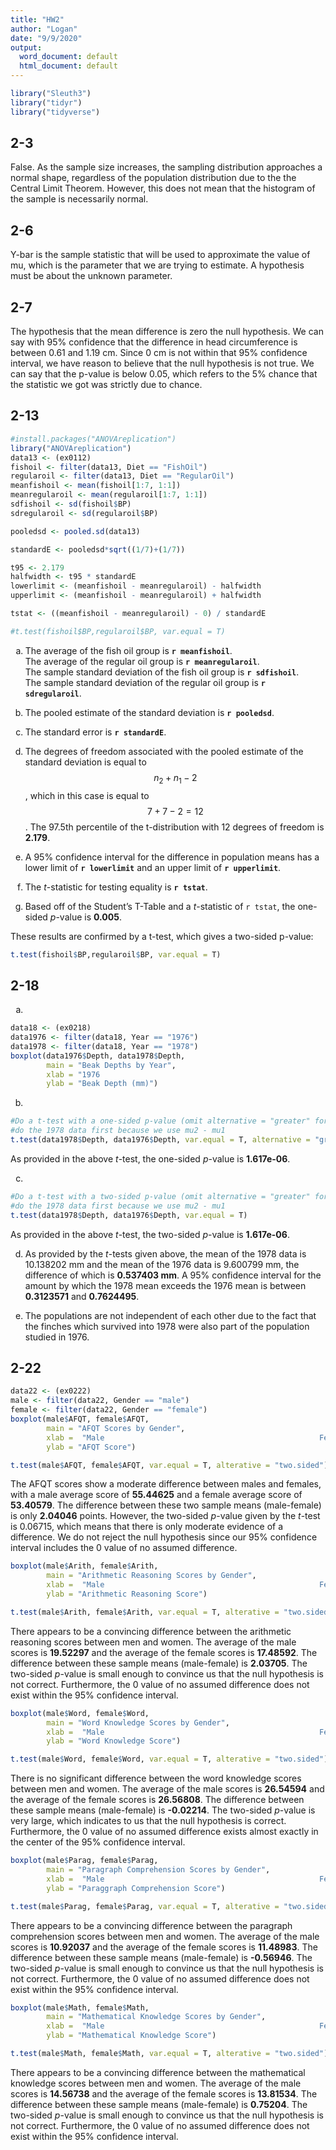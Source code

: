 ```yaml
---
title: "HW2"
author: "Logan"
date: "9/9/2020"
output:
  word_document: default
  html_document: default
---
```


```r
library("Sleuth3")
library("tidyr")
library("tidyverse")
```

## 2-3

False. As the sample size increases, the sampling distribution approaches a normal shape, regardless of the population distribution due to the the Central Limit Theorem. However, this does not mean that the histogram of the sample is necessarily normal.

## 2-6

Y-bar is the sample statistic that will be used to approximate the value of mu, which is the parameter that we are trying to estimate. A hypothesis must be about the unknown parameter.

## 2-7

The hypothesis that the mean difference is zero the null hypothesis. We can say with 95% confidence that the difference in head circumference is between 0.61 and 1.19 cm. Since 0 cm is not within that 95% confidence interval, we have reason to believe that the null hypothesis is not true. We can say that the p-value is below 0.05, which refers to the 5% chance that the statistic we got was strictly due to chance.

## 2-13

``` r
#install.packages("ANOVAreplication")
library("ANOVAreplication")
data13 <- (ex0112)
fishoil <- filter(data13, Diet == "FishOil")
regularoil <- filter(data13, Diet == "RegularOil")
meanfishoil <- mean(fishoil[1:7, 1:1])
meanregularoil <- mean(regularoil[1:7, 1:1])
sdfishoil <- sd(fishoil$BP)
sdregularoil <- sd(regularoil$BP)

pooledsd <- pooled.sd(data13)

standardE <- pooledsd*sqrt((1/7)+(1/7))

t95 <- 2.179
halfwidth <- t95 * standardE
lowerlimit <- (meanfishoil - meanregularoil) - halfwidth
upperlimit <- (meanfishoil - meanregularoil) + halfwidth

tstat <- ((meanfishoil - meanregularoil) - 0) / standardE

#t.test(fishoil$BP,regularoil$BP, var.equal = T)

```
a.
The average of the fish oil group is __`r meanfishoil`__.  
The average of the regular oil group is __`r meanregularoil`__.  
The sample standard deviation of the fish oil group is __`r sdfishoil`__.  
The sample standard deviation of the regular oil group is __`r sdregularoil`__.

b.
The pooled estimate of the standard deviation is __`r pooledsd`__.

c.
The standard error is __`r standardE`__.

d.
The degrees of freedom associated with the pooled estimate of the standard deviation is equal to $$n_2+n_1-2$$, which in this case is equal to $$7+7-2=12$$. The 97.5th percentile of the t-distribution with 12 degrees of freedom is __2.179__.

e.
A 95% confidence interval for the difference in population means has a lower limit of __`r lowerlimit`__ and an upper limit of __`r upperlimit`__.

f.
The *t*-statistic for testing equality is __`r tstat`__.

e.
Based off of the Student's T-Table and a *t*-statistic of `r tstat`, the one-sided *p*-value is __0.005__.

These results are confirmed by a t-test, which gives a two-sided p-value:

``` r
t.test(fishoil$BP,regularoil$BP, var.equal = T)
```


## 2-18


a. 
```r
data18 <- (ex0218)
data1976 <- filter(data18, Year == "1976")
data1978 <- filter(data18, Year == "1978")
boxplot(data1976$Depth, data1978$Depth,
        main = "Beak Depths by Year",
        xlab = "1976                                                    1978",
        ylab = "Beak Depth (mm)")
```
b.
```r
#Do a t-test with a one-sided p-value (omit alternative = "greater" for two-sided)
#do the 1978 data first because we use mu2 - mu1
t.test(data1978$Depth, data1976$Depth, var.equal = T, alternative = "greater")
```
As provided in the above *t*-test, the one-sided *p*-value is __1.617e-06__.

c.
```r
#Do a t-test with a two-sided p-value (omit alternative = "greater" for two-sided)
#do the 1978 data first because we use mu2 - mu1
t.test(data1978$Depth, data1976$Depth, var.equal = T)
```
As provided in the above *t*-test, the two-sided *p*-value is __1.617e-06__.

d.
As provided by the *t*-tests given above, the mean of the 1978 data is 10.138202 mm and the mean of the 1976 data is 9.600799 mm, the difference of which is __0.537403 mm__. A 95% confidence interval for the amount by which the 1978 mean exceeds the 1976 mean is between __0.3123571__ and __0.7624495__.

e.
The populations are not independent of each other due to the fact that the finches which survived into 1978 were also part of the population studied in 1976.

## 2-22

```r
data22 <- (ex0222)
male <- filter(data22, Gender == "male")
female <- filter(data22, Gender == "female")
boxplot(male$AFQT, female$AFQT,
        main = "AFQT Scores by Gender",
        xlab =  "Male                                                Female",
        ylab = "AFQT Score")

t.test(male$AFQT, female$AFQT, var.equal = T, alterative = "two.sided")
```
The AFQT scores show a moderate difference between males and females, with a male average score of __55.44625__ and a female average score of __53.40579__. The difference between these two sample means (male-female) is only __2.04046__ points. However, the two-sided *p*-value given by the *t*-test is 0.06715, which means that there is only moderate evidence of a difference. We do not reject the null hypothesis since our 95% confidence interval includes the 0 value of no assumed difference.

```r
boxplot(male$Arith, female$Arith,
        main = "Arithmetic Reasoning Scores by Gender",
        xlab =  "Male                                                Female",
        ylab = "Arithmetic Reasoning Score")

t.test(male$Arith, female$Arith, var.equal = T, alterative = "two.sided")
```
There appears to be a convincing difference between the arithmetic reasoning scores between men and women. The average of the male scores is __19.52297__ and the average of the female scores is __17.48592__. The difference between these sample means (male-female) is __2.03705__. The two-sided *p*-value is small enough to convince us that the null hypothesis is not correct. Furthermore, the 0 value of no assumed difference does not exist within the 95% confidence interval.

```r
boxplot(male$Word, female$Word,
        main = "Word Knowledge Scores by Gender",
        xlab =  "Male                                                Female",
        ylab = "Word Knowledge Score")

t.test(male$Word, female$Word, var.equal = T, alterative = "two.sided")
```
There is no significant difference between the word knowledge scores between men and women. The average of the male scores is __26.54594__ and the average of the female scores is __26.56808__. The difference between these sample means (male-female) is __-0.02214__. The two-sided *p*-value is very large, which indicates to us that the null hypothesis is correct. Furthermore, the 0 value of no assumed difference exists almost exactly in the center of the 95% confidence interval.

```r
boxplot(male$Parag, female$Parag,
        main = "Paragraph Comprehension Scores by Gender",
        xlab =  "Male                                                Female",
        ylab = "Paraggraph Comprehension Score")

t.test(male$Parag, female$Parag, var.equal = T, alterative = "two.sided")
```
There appears to be a convincing difference between the paragraph comprehension scores between men and women. The average of the male scores is __10.92037__ and the average of the female scores is __11.48983__. The difference between these sample means (male-female) is __-0.56946__. The two-sided *p*-value is small enough to convince us that the null hypothesis is not correct. Furthermore, the 0 value of no assumed difference does not exist within the 95% confidence interval.

```r
boxplot(male$Math, female$Math,
        main = "Mathematical Knowledge Scores by Gender",
        xlab =  "Male                                                Female",
        ylab = "Mathematical Knowledge Score")

t.test(male$Math, female$Math, var.equal = T, alterative = "two.sided")
```

There appears to be a convincing difference between the mathematical knowledge scores between men and women. The average of the male scores is __14.56738__ and the average of the female scores is __13.81534__. The difference between these sample means (male-female) is __0.75204__. The two-sided *p*-value is small enough to convince us that the null hypothesis is not correct. Furthermore, the 0 value of no assumed difference does not exist within the 95% confidence interval.